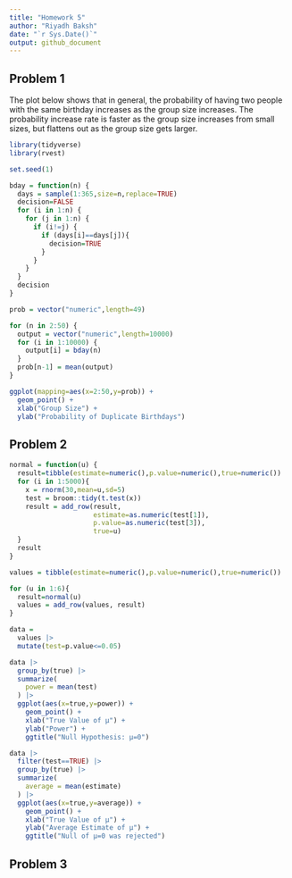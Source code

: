 ```yaml
---
title: "Homework 5"
author: "Riyadh Baksh"
date: "`r Sys.Date()`"
output: github_document
---
```


## Problem 1

The plot below shows that in general, the probability of having two people with the same birthday increases as the group size increases. The probability increase rate is faster as the group size increases from small sizes, but flattens out as the group size gets larger.

```r

library(tidyverse)
library(rvest)

set.seed(1)

bday = function(n) {
  days = sample(1:365,size=n,replace=TRUE)
  decision=FALSE
  for (i in 1:n) {
    for (j in 1:n) {
      if (i!=j) {
        if (days[i]==days[j]){
          decision=TRUE
        }
      }
    }
  }
  decision
}

prob = vector("numeric",length=49)

for (n in 2:50) {
  output = vector("numeric",length=10000)
  for (i in 1:10000) {
    output[i] = bday(n)
  }
  prob[n-1] = mean(output)
}

ggplot(mapping=aes(x=2:50,y=prob)) +
  geom_point() +
  xlab("Group Size") +
  ylab("Probability of Duplicate Birthdays")
```

## Problem 2

```r

normal = function(u) {
  result=tibble(estimate=numeric(),p.value=numeric(),true=numeric())
  for (i in 1:5000){
    x = rnorm(30,mean=u,sd=5)
    test = broom::tidy(t.test(x))
    result = add_row(result,
                     estimate=as.numeric(test[1]),
                     p.value=as.numeric(test[3]),
                     true=u)
  }
  result
}

values = tibble(estimate=numeric(),p.value=numeric(),true=numeric())

for (u in 1:6){
  result=normal(u)
  values = add_row(values, result)
}

```


```r

data =
  values |>
  mutate(test=p.value<=0.05)

data |>
  group_by(true) |>
  summarize(
    power = mean(test)
  ) |>
  ggplot(aes(x=true,y=power)) +
    geom_point() +
    xlab("True Value of μ") +
    ylab("Power") +
    ggtitle("Null Hypothesis: μ=0")
```

```r

data |>
  filter(test==TRUE) |>
  group_by(true) |>
  summarize(
    average = mean(estimate)
  ) |>
  ggplot(aes(x=true,y=average)) +
    geom_point() +
    xlab("True Value of μ") +
    ylab("Average Estimate of μ") +
    ggtitle("Null of μ=0 was rejected")


```

## Problem 3




